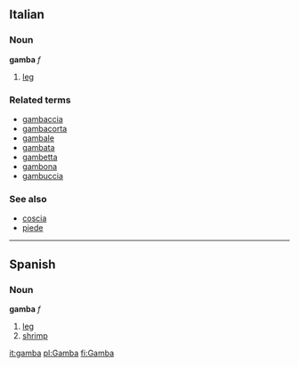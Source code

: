 ==Italian==
===Noun===
'''gamba''' ''f''

# [[leg]]

===Related terms===
*[[gambaccia]]
*[[gambacorta]]
*[[gambale]]
*[[gambata]]
*[[gambetta]]
*[[gambona]]
*[[gambuccia]]

===See also===
*[[coscia]]
*[[piede]]

----
==Spanish==
===Noun===
'''gamba''' ''f''
#[[leg]]
#[[shrimp]]

[[it:gamba]]
[[pl:Gamba]]
[[fi:Gamba]]